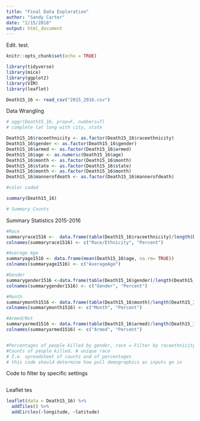 ```yaml
---
title: "Final Data Exploration"
author: "Sandy Carter"
date: "2/15/2018"
output: html_document
---
```


Edit. test. 
```r
knitr::opts_chunk$set(echo = TRUE)
```

```r
library(tidyverse)
library(mice)
library(ggplot2)
library(VIM)
library(leaflet)

Death15_16 <- read_csv("2015_2016.csv")
```

Data Wrangling
```r
# aggr(Death15_16, prop=F, numbers=T) 
# complete lat long with city, state
```

```r
Death15_16$raceethnicity <- as.factor(Death15_16$raceethnicity)
Death15_16$gender <- as.factor(Death15_16$gender)
Death15_16$armed <- as.factor(Death15_16$armed)
Death15_16$age <- as.numeric(Death15_16$age)
Death15_16$month <- as.factor(Death15_16$month)
Death15_16$state <- as.factor(Death15_16$state)
Death15_16$month <- as.factor(Death15_16$month)
Death15_16$mannerofdeath <- as.factor(Death15_16$mannerofdeath)

#color coded
```

```r
summary(Death15_16)

# Summary Counts


```

Summary Statistics 2015-2016
```r
#Race
summaryrace1516 <-  data.frame(table(Death15_16$raceethnicity)/length(Death15_16$raceethnicity)*100) 
colnames(summaryrace1516) <- c("Race/Ethnicity", "Percent")

#Average Age
summaryage1516 <- data.frame(mean(Death15_16$age, na.rm= TRUE))
colnames(summaryage1516) <- c("AverageAge")

#Gender
summarygender1516 <-data.frame(table(Death15_16$gender)/length(Death15_16$gender)*100) 
colnames(summarygender1516) <- c("Gender", "Percent")

#Month
summarymonth1516 <- data.frame(table(Death15_16$month)/length(Death15_16$month)*100) 
colnames(summarymonth1516) <- c("Month", "Percent")

#Armed/Not
summaryarmed1516 <- data.frame(table(Death15_16$armed)/length(Death15_16$armed)*100)
colnames(summaryarmed1516) <- c("Armed", "Percent")


#Percentages of people killed by gender, race = Filter by raceethnicity / total # rows
#Counts of people killed. # unique race 
# I.e. spreadsheet of counts and of percentages
# this code should determine how pull demographics as inputs go in
```

Code to filter by specific settings
```r

```


Leaflet tes
```r
leaflet(data = Death15_16) %>% 
  addTiles() %>%
  addCircles(~longitude, ~latitude)
```


